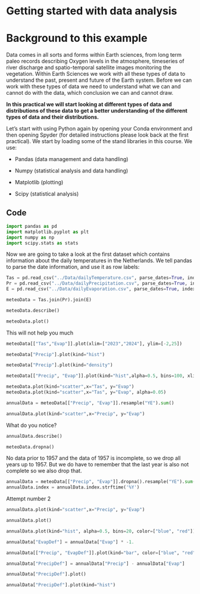 # Getting started with data analysis

# Background to this example

Data comes in all sorts and forms within Earth sciences, from long term paleo records describing Oxygen levels in the atmosphere, timeseries of river discharge and spatio-temporal satellite images monitoring the vegetation. Within Earth Sciences we work with all these types of data to understand the past, present and future of the Earth system. Before we can work with these types of data we need to understand what we can and cannot do with the data, which conclusion we can and cannot draw.

**In this practical we will start looking at different types of data and distributions of these data to get a better understanding of the different types of data and their distributions.**

Let's start with using Python again by opening your Conda environment and then opening Spyder (for detailed instructions please look back at the first practical). We start by loading some of the stand libraries in this course. We use:

-   Pandas (data management and data handling)

-   Numpy (statistical analysis and data handling)

-   Matplotlib (plotting)

-   Scipy (statistical analysis)

## Code

``` python
import pandas as pd
import matplotlib.pyplot as plt
import numpy as np
import scipy.stats as stats
```

Now we are going to take a look at the first dataset which contains information about the daily temperatures in the Netherlands. We tell pandas to parse the date information, and use it as row labels:

``` python
Tas = pd.read_csv("../Data/dailyTemperature.csv", parse_dates=True, index_col=0)
Pr = pd.read_csv("../Data/dailyPrecipitation.csv", parse_dates=True, index_col=0)
E = pd.read_csv("../Data/dailyEvaporation.csv", parse_dates=True, index_col=0)
```

``` python
meteoData = Tas.join(Pr).join(E)
```

``` python
meteoData.describe()
```

``` python
meteoData.plot()
```

This will not help you much

``` python
meteoData[["Tas","Evap"]].plot(xlim=["2023","2024"], ylim=[-2,25])
```

``` python
meteoData["Precip"].plot(kind="hist")
```

``` python
meteoData["Precip"].plot(kind="density")
```

``` python
meteoData[["Precip", "Evap"]].plot(kind="hist",alpha=0.5, bins=100, xlim=[0,30])
```

``` python
meteoData.plot(kind="scatter",x="Tas", y="Evap")
meteoData.plot(kind="scatter",x="Tas", y="Evap", alpha=0.05)
```

``` python
annualData = meteoData[["Precip", "Evap"]].resample("YE").sum()
```

``` python
annualData.plot(kind="scatter",x="Precip", y="Evap")
```

What do you notice?

``` python
annualData.describe()
```

``` python
meteoData.dropna()
```

No data prior to 1957 and the data of 1957 is incomplete, so we drop all years up to 1957. But we do have to remember that the last year is also not complete so we also drop that.

``` python
annualData = meteoData[["Precip", "Evap"]].dropna().resample("YE").sum().loc["1958":"2023"]
annualData.index = annualData.index.strftime('%Y')
```

Attempt number 2

``` python
annualData.plot(kind="scatter",x="Precip", y="Evap")
```

``` python
annualData.plot()
```

``` python
annualData.plot(kind="hist", alpha=0.5, bins=20, color=["blue", "red"])
```

``` python
annualData["EvapDef"] = annualData["Evap"] * -1.
```

``` python
annualData[["Precip", "EvapDef"]].plot(kind="bar", color=["blue", "red"], stacked=True)
```

``` python
annualData["PrecipDef"] = annualData["Precip"] - annualData["Evap"]
```

``` python
annualData["PrecipDef"].plot()
```

``` python
annualData["PrecipDef"].plot(kind="hist")
```
